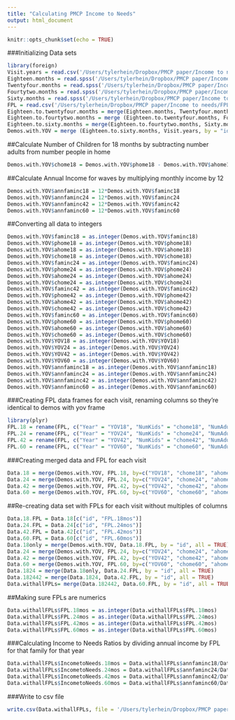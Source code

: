 ```yaml
---
title: "Calculating PMCP Income to Needs"
output: html_document
---
```


```r
knitr::opts_chunk$set(echo = TRUE)
```

###Initializing Data sets
```r
library(foreign)
Visit.years = read.csv('/Users/tylerhein/Dropbox/PMCP paper/Income to needs/from PMCP/VisitYear.csv')
Eighteen.months = read.spss('/Users/tylerhein/Dropbox/PMCP paper/Income to needs/from PMCP/Income to needs age 18 months.sav', to.data.frame = TRUE)
Twentyfour.months = read.spss('/Users/tylerhein/Dropbox/PMCP paper/Income to needs/from PMCP/Income to needs age 24 months.sav', to.data.frame = TRUE)
Fourtytwo.months = read.spss('/Users/tylerhein/Dropbox/PMCP paper/Income to needs/from PMCP/Income to needs age 42 months.sav', to.data.frame = TRUE)
Sixty.months = read.spss('/Users/tylerhein/Dropbox/PMCP paper/Income to needs/from PMCP/Income to needs age 60 months.sav', to.data.frame = TRUE)
FPL = read.csv('/Users/tylerhein/Dropbox/PMCP paper/Income to needs/FPL.csv')
Eighteen.to.twentyfour.months = merge(Eighteen.months, Twentyfour.months, by = "id", all = TRUE)
Eighteen.to.fourtytwo.months = merge (Eighteen.to.twentyfour.months, Fourtytwo.months, by = "id", all = TRUE)
Eighteen.to.sixty.months = merge(Eighteen.to.fourtytwo.months, Sixty.months, by = "id", all = TRUE)
Demos.with.YOV = merge (Eighteen.to.sixty.months, Visit.years, by = "id", all = TRUE)
```
##Calculate Number of Children for 18 months by subtracting number adults from number people in home
```r
Demos.with.YOV$chome18 = Demos.with.YOV$phome18 - Demos.with.YOV$ahome18
```
##Calculate Annual Income for waves by multiplying monthly income by 12
```r
Demos.with.YOV$annfaminc18 = 12*Demos.with.YOV$faminc18
Demos.with.YOV$annfaminc24 = 12*Demos.with.YOV$faminc24
Demos.with.YOV$annfaminc42 = 12*Demos.with.YOV$faminc42
Demos.with.YOV$annfaminc60 = 12*Demos.with.YOV$faminc60
```
##Converting all data to integers
```r
Demos.with.YOV$faminc18 = as.integer(Demos.with.YOV$faminc18)
Demos.with.YOV$phome18 = as.integer(Demos.with.YOV$phome18)
Demos.with.YOV$ahome18 = as.integer(Demos.with.YOV$ahome18)
Demos.with.YOV$chome18 = as.integer(Demos.with.YOV$chome18)
Demos.with.YOV$faminc24 = as.integer(Demos.with.YOV$faminc24)
Demos.with.YOV$phome24 = as.integer(Demos.with.YOV$phome24)
Demos.with.YOV$ahome24 = as.integer(Demos.with.YOV$ahome24)
Demos.with.YOV$chome24 = as.integer(Demos.with.YOV$chome24)
Demos.with.YOV$faminc42 = as.integer(Demos.with.YOV$faminc42)
Demos.with.YOV$phome42 = as.integer(Demos.with.YOV$phome42)
Demos.with.YOV$ahome42 = as.integer(Demos.with.YOV$ahome42)
Demos.with.YOV$chome42 = as.integer(Demos.with.YOV$chome42)
Demos.with.YOV$faminc60 = as.integer(Demos.with.YOV$faminc60)
Demos.with.YOV$phome60 = as.integer(Demos.with.YOV$phome60)
Demos.with.YOV$ahome60 = as.integer(Demos.with.YOV$ahome60)
Demos.with.YOV$chome60 = as.integer(Demos.with.YOV$chome60)
Demos.with.YOV$YOV18 = as.integer(Demos.with.YOV$YOV18)
Demos.with.YOV$YOV24 = as.integer(Demos.with.YOV$YOV24)
Demos.with.YOV$YOV42 = as.integer(Demos.with.YOV$YOV42)
Demos.with.YOV$YOV60 = as.integer(Demos.with.YOV$YOV60)
Demos.with.YOV$annfaminc18 = as.integer(Demos.with.YOV$annfaminc18)
Demos.with.YOV$annfaminc24 = as.integer(Demos.with.YOV$annfaminc24)
Demos.with.YOV$annfaminc42 = as.integer(Demos.with.YOV$annfaminc42)
Demos.with.YOV$annfaminc60 = as.integer(Demos.with.YOV$annfaminc60)
```
###Creating FPL data frames for each visit, renaming columns so they're identical to demos with yov frame 
```r
library(plyr)
FPL.18 = rename(FPL, c("Year" = "YOV18", "NumKids" = "chome18", "NumAdults" = "ahome18", "FPL" = "FPL.18mos"))
FPL.24 = rename(FPL, c("Year" = "YOV24", "NumKids" = "chome24", "NumAdults" = "ahome24", "FPL" = "FPL.24mos"))
FPL.42 = rename(FPL, c("Year" = "YOV42", "NumKids" = "chome42", "NumAdults" = "ahome42", "FPL" = "FPL.42mos"))
FPL.60 = rename(FPL, c("Year" = "YOV60", "NumKids" = "chome60", "NumAdults" = "ahome60", "FPL" = "FPL.60mos"))
```
###Creating merged data and FPL for each visit 
```r
Data.18 = merge(Demos.with.YOV, FPL.18, by=c("YOV18", "chome18", "ahome18"))
Data.24 = merge(Demos.with.YOV, FPL.24, by=c("YOV24", "chome24", "ahome24"))
Data.42 = merge(Demos.with.YOV, FPL.42, by=c("YOV42", "chome42", "ahome42"))
Data.60 = merge(Demos.with.YOV, FPL.60, by=c("YOV60", "chome60", "ahome60"))
```
##Re-creating data set with FPLs for each visit without multiples of columns
```r
Data.18.FPL = Data.18[c("id", "FPL.18mos")]
Data.24.FPL = Data.24[c("id", "FPL.24mos")]
Data.42.FPL = Data.42[c("id", "FPL.42mos")]
Data.60.FPL = Data.60[c("id", "FPL.60mos")]
Data.18only = merge(Demos.with.YOV, Data.18.FPL, by = "id", all = TRUE)
Data.24 = merge(Demos.with.YOV, FPL.24, by=c("YOV24", "chome24", "ahome24"), all = TRUE)
Data.42 = merge(Demos.with.YOV, FPL.42, by=c("YOV42", "chome42", "ahome42"), all = TRUE)
Data.60 = merge(Demos.with.YOV, FPL.60, by=c("YOV60", "chome60", "ahome60"), all = TRUE)
Data.1824 = merge(Data.18only, Data.24.FPL, by = "id", all = TRUE)
Data.182442 = merge(Data.1824, Data.42.FPL, by = "id", all = TRUE)
Data.withallFPLs= merge(Data.182442, Data.60.FPL, by = "id", all = TRUE)
```
##Making sure FPLs are numerics
```r
Data.withallFPLs$FPL.18mos = as.integer(Data.withallFPLs$FPL.18mos)
Data.withallFPLs$FPL.24mos = as.integer(Data.withallFPLs$FPL.24mos)
Data.withallFPLs$FPL.42mos = as.integer(Data.withallFPLs$FPL.42mos)
Data.withallFPLs$FPL.60mos = as.integer(Data.withallFPLs$FPL.60mos)
```
###Calculating Income to Needs Ratios by dividing annual income by FPL for that family for that year
```r
Data.withallFPLs$IncometoNeeds.18mos = Data.withallFPLs$annfaminc18/Data.withallFPLs$FPL.18mos
Data.withallFPLs$IncometoNeeds.24mos = Data.withallFPLs$annfaminc24/Data.withallFPLs$FPL.24mos
Data.withallFPLs$IncometoNeeds.42mos = Data.withallFPLs$annfaminc42/Data.withallFPLs$FPL.42mos
Data.withallFPLs$IncometoNeeds.60mos = Data.withallFPLs$annfaminc60/Data.withallFPLs$FPL.60mos
```
###Write to csv file
```r
write.csv(Data.withallFPLs, file = '/Users/tylerhein/Dropbox/PMCP paper/Income to needs/CalculatedIncometoNeeds101017.csv')
```
